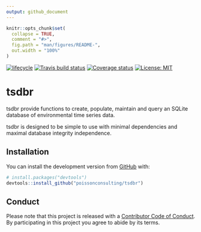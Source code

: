 ```yaml
---
output: github_document
---
```


<!-- README.md is generated from README.Rmd. Please edit that file -->

```r
knitr::opts_chunk$set(
  collapse = TRUE,
  comment = "#>",
  fig.path = "man/figures/README-",
  out.width = "100%"
)
```

[![lifecycle](https://img.shields.io/badge/lifecycle-experimental-orange.svg)](https://www.tidyverse.org/lifecycle/#experimental)
[![Travis build status](https://travis-ci.org/poissonconsulting/tsdbr.svg?branch=master)](https://travis-ci.org/poissonconsulting/tsdbr)
[![Coverage status](https://codecov.io/gh/poissonconsulting/tsdbr/branch/master/graph/badge.svg)](https://codecov.io/github/poissonconsulting/tsdbr?branch=master)
[![License: MIT](https://img.shields.io/badge/License-MIT-green.svg)](https://opensource.org/licenses/MIT)

# tsdbr

tsdbr provide functions to create, populate, maintain and query an SQLite database of environmental time series data.

tsdbr is designed to be simple to use with minimal dependencies and maximal database integrity independence.

## Installation

You can install the development version from [GitHub](https://github.com/) with:

``` r
# install.packages("devtools")
devtools::install_github("poissonconsulting/tsdbr")
```

## Conduct

Please note that this project is released with a [Contributor Code of Conduct](CODE_OF_CONDUCT.md).
By participating in this project you agree to abide by its terms.
  